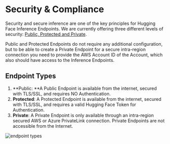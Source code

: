# Security & Compliance

Security and secure inference are one of the key principles for Hugging Face Inference Endpoints. We are currently offering three different levels of security: [Public, Protected and Private](/secruity).

Public and Protected Endpoints do not require any additional configuration, but to be able to create a Private Endpoint for a secure intra-region connection you need to provide the AWS Account ID of the Account, which also should have access to the Inference Endpoints. 


## Endpoint Types

1. **Public: **A Public Endpoint is available from the internet, secured with TLS/SSL, and requires NO Authentication.
2. **Protected**: A Protected Endpoint is available from the internet, secured with TLS/SSL, and requires a valid Hugging Face Token for Authentication.
3. **Private**: A Private Endpoint is only available through an intra-region secured AWS or Azure PrivateLink connection. Private Endpoints are not accessible from the Internet.

<img src="https://github.com/huggingface/hf-endpoints-documentation/blob/main/assets/endpoint_types.png" alt="endpoint types" />
